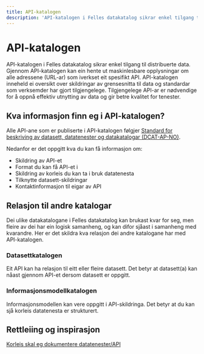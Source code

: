 ```yaml
---
title: API-katalogen
description: 'API-katalogen i Felles datakatalog sikrar enkel tilgang til distribuerte data.'
---
```


# API-katalogen

<Ingress>
    API-katalogen i Felles datakatalog sikrar enkel tilgang til distribuerte data. Gjennom API-katalogen kan ein hente
    ut maskinlesbare opplysningar om alle adressene (URL-ar) som iverkset eit spesifikt API. API-katalogen inneheld ei
    oversikt over skildringar av grensesnitta til data og standardar som verksemder har gjort tilgjengelege.
    Tilgjengelege API-ar er nødvendige for å oppnå effektiv utnytting av data og gir betre kvalitet for tenester.
</Ingress>

<CatalogPromo
    text='Ønskjer du å søkje i API-katalogen?'
    button='Finn API →'
    link='/data-services'
/>

## Kva informasjon finn eg i API-katalogen?

Alle API-ane som er publiserte i API-katalogen følgjer [Standard for beskriving av datasett, datatenester og datakatalogar (DCAT-AP-NO)](https://data.norge.no/specification/dcat-ap-no/#Datatjeneste).

Nedanfor er det oppgitt kva du kan få informasjon om:

-   Skildring av API-et
-   Format du kan få API-et i
-   Skildring av korleis du kan ta i bruk datatenesta
-   Tilknytte datasett-skildringar
-   Kontaktinformasjon til eigar av API

## Relasjon til andre katalogar

Dei ulike datakatalogane i Felles datakatalog kan brukast kvar for seg, men fleire av dei har ein logisk samanheng, og kan difor sjåast i samanheng med kvarandre. Her er det skildra kva relasjon dei andre katalogane har med API-katalogen.

### Datasettkatalogen

Eit API kan ha relasjon til eitt eller fleire datasett. Det betyr at datasett(a) kan nåast gjennom API-et dersom datasett er oppgitt.

### Informasjonsmodellkatalogen

Informasjonsmodellen kan vere oppgitt i API-skildringa. Det betyr at du kan sjå korleis datatenesta er strukturert.

## Rettleiing og inspirasjon

[Korleis skal eg dokumentere datatenester/API](https://data.norge.no/specification/dcat-ap-no/#Datatjeneste)
